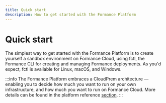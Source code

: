 ```yaml
---
title: Quick start
description: How to get started with the Formance Platform
---
```


# Quick start

The simplest way to get started with the Formance Platform is to create yourself a sandbox environment on Formance Cloud, using fctl, the Formance CLI for creating and managing Formance deployments. As you'd expect, fctl is available for Linux, macOS, and Windows.

:::info
The Formance Platform embraces a CloudPrem architecture — enabling you to decide how much you want to run on your own infrastructure, and how much you want to run on Formance Cloud. More details can be found in the platform reference [section](/stack/architecture).
:::

<Install />
